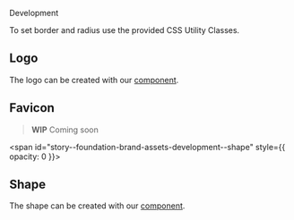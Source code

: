 
<bal-doc-banner id="story--foundation-brand-assets-development--logo" subtitle="Foundation/Brand Assets" color="yellow">Development</bal-doc-banner>

<bal-doc-lead>To set border and radius use the provided CSS Utility Classes.</bal-doc-lead>

## Logo

The logo can be created with our [component](?path=/docs/components-logo--basic).

<Canvas withSource="open">
  <Story id="foundation-brand-assets-development--logo" />
</Canvas>

## Favicon

> **WIP** Coming soon

<span id="story--foundation-brand-assets-development--shape" style={{ opacity: 0 }}></span>

## Shape

The shape can be created with our [component](?path=/docs/components-shape--basic).

<Canvas withSource="open">
  <Story id="foundation-brand-assets-development--shape" />
</Canvas>

<bal-doc-github link="/stories/foundation/brand-assets/02-development.docs.mdx"></bal-doc-github>

